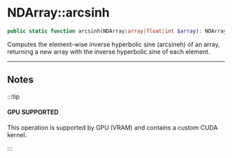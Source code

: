 
# NDArray::arcsinh

```php
public static function arcsinh(NDArray|array|float|int $array): NDArray|float|int;
```
Computes the element-wise inverse hyperbolic sine (arcsineh) of an array, returning a new
array with the inverse hyperbolic sine of each element.

---

## Notes

:::tip

#### GPU SUPPORTED
This operation is supported by GPU (VRAM) and contains a custom CUDA kernel.

:::

